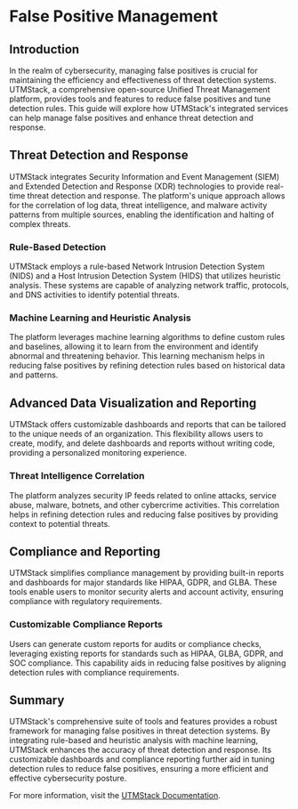 # False Positive Management

## Introduction

In the realm of cybersecurity, managing false positives is crucial for maintaining the efficiency and effectiveness of threat detection systems. UTMStack, a comprehensive open-source Unified Threat Management platform, provides tools and features to reduce false positives and tune detection rules. This guide will explore how UTMStack's integrated services can help manage false positives and enhance threat detection and response.

## Threat Detection and Response

UTMStack integrates Security Information and Event Management (SIEM) and Extended Detection and Response (XDR) technologies to provide real-time threat detection and response. The platform's unique approach allows for the correlation of log data, threat intelligence, and malware activity patterns from multiple sources, enabling the identification and halting of complex threats.

### Rule-Based Detection

UTMStack employs a rule-based Network Intrusion Detection System (NIDS) and a Host Intrusion Detection System (HIDS) that utilizes heuristic analysis. These systems are capable of analyzing network traffic, protocols, and DNS activities to identify potential threats.

### Machine Learning and Heuristic Analysis

The platform leverages machine learning algorithms to define custom rules and baselines, allowing it to learn from the environment and identify abnormal and threatening behavior. This learning mechanism helps in reducing false positives by refining detection rules based on historical data and patterns.

## Advanced Data Visualization and Reporting

UTMStack offers customizable dashboards and reports that can be tailored to the unique needs of an organization. This flexibility allows users to create, modify, and delete dashboards and reports without writing code, providing a personalized monitoring experience.

### Threat Intelligence Correlation

The platform analyzes security IP feeds related to online attacks, service abuse, malware, botnets, and other cybercrime activities. This correlation helps in refining detection rules and reducing false positives by providing context to potential threats.

## Compliance and Reporting

UTMStack simplifies compliance management by providing built-in reports and dashboards for major standards like HIPAA, GDPR, and GLBA. These tools enable users to monitor security alerts and account activity, ensuring compliance with regulatory requirements.

### Customizable Compliance Reports

Users can generate custom reports for audits or compliance checks, leveraging existing reports for standards such as HIPAA, GLBA, GDPR, and SOC compliance. This capability aids in reducing false positives by aligning detection rules with compliance requirements.

## Summary

UTMStack's comprehensive suite of tools and features provides a robust framework for managing false positives in threat detection systems. By integrating rule-based and heuristic analysis with machine learning, UTMStack enhances the accuracy of threat detection and response. Its customizable dashboards and compliance reporting further aid in tuning detection rules to reduce false positives, ensuring a more efficient and effective cybersecurity posture.

For more information, visit the [UTMStack Documentation](https://documentation.utmstack.com/v10/Getting%20started/introduction).
